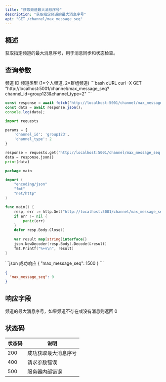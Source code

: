 ```yaml
---
title: "获取频道最大消息序号"
description: "获取指定频道的最大消息序号"
api: "GET /channel/max_message_seq"
---
```


## 概述

获取指定频道的最大消息序号，用于消息同步和状态检查。

## 查询参数

<ParamField query="channel_id" type="string" required>
频道 ID
</ParamField>

<ParamField query="channel_type" type="integer" required>
频道类型 (1=个人频道, 2=群组频道)
</ParamField>

<RequestExample>
```bash cURL
curl -X GET "http://localhost:5001/channel/max_message_seq?channel_id=group123&channel_type=2"
```

```javascript JavaScript
const response = await fetch('http://localhost:5001/channel/max_message_seq?channel_id=group123&channel_type=2');
const data = await response.json();
console.log(data);
```

```python Python
import requests

params = {
    'channel_id': 'group123',
    'channel_type': 2
}

response = requests.get('http://localhost:5001/channel/max_message_seq', params=params)
data = response.json()
print(data)
```

```go Go
package main

import (
    "encoding/json"
    "fmt"
    "net/http"
)

func main() {
    resp, err := http.Get("http://localhost:5001/channel/max_message_seq?channel_id=group123&channel_type=2")
    if err != nil {
        panic(err)
    }
    defer resp.Body.Close()
    
    var result map[string]interface{}
    json.NewDecoder(resp.Body).Decode(&result)
    fmt.Printf("%+v\n", result)
}
```
</RequestExample>

<ResponseExample>
```json 成功响应
{
  "max_message_seq": 1500
}
```

```json 频道不存在
{
  "max_message_seq": 0
}
```
</ResponseExample>

## 响应字段

<ResponseField name="max_message_seq" type="integer" required>
频道的最大消息序号，如果频道不存在或没有消息则返回 0
</ResponseField>

## 状态码

| 状态码 | 说明 |
|--------|------|
| 200 | 成功获取最大消息序号 |
| 400 | 请求参数错误 |
| 500 | 服务器内部错误 |
